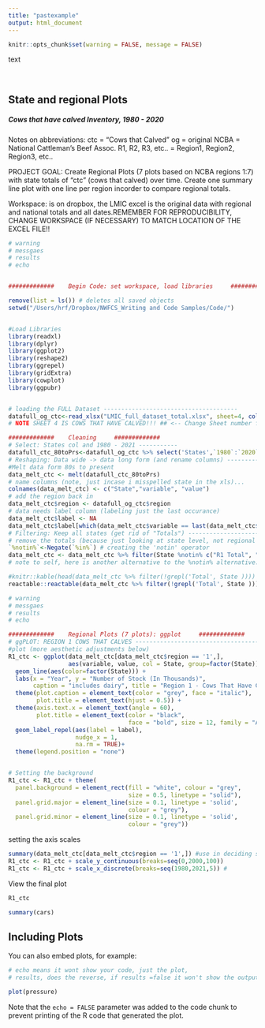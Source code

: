 ```yaml
---
title: "pastexample"
output: html_document
---
```


```r
knitr::opts_chunk$set(warning = FALSE, message = FALSE)
```

text

<br>

## State and regional Plots
##### Cows that have calved Inventory, 1980 - 2020


Notes on abbreviations: 
ctc = "Cows that Calved"
og = original
NCBA  = National Cattleman's Beef Assoc.
R1, R2, R3, etc.. = Region1, Region2, Region3, etc.. 

PROJECT GOAL: Create Regional Plots (7 plots based on NCBA regions 1:7) with state totals of "ctc" (cows that calved) over time. Create one summary line plot with one line per region incorder to compare regional totals.

Workspace: is on dropbox, the LMIC excel is the original data with regional and national totals and all dates.REMEMBER FOR REPRODUCIBILITY, CHANGE WORKSPACE (IF NECESSARY) TO MATCH LOCATION OF THE EXCEL FILE!!


```r
# warning
# messgaes 
# results 
# echo 


#############    Begin Code: set workspace, load libraries     #############

remove(list = ls()) # deletes all saved objects
setwd("/Users/hrf/Dropbox/NWFCS_Writing and Code Samples/Code/")


#Load Libraries
library(readxl)
library(dplyr)
library(ggplot2)
library(reshape2)
library(ggrepel)
library(gridExtra)
library(cowplot)
library(ggpubr)


# loading the FULL Dataset --------------------------------------
datafull_og_ctc<-read_xlsx("LMIC_full_dataset_total.xlsx", sheet=4, colnames(TRUE)) 
# NOTE SHEET 4 IS COWS THAT HAVE CALVED!!! ## <-- Change Sheet number for each sector (steers, replacements, feeders, etc..)

#############    Cleaning     #############
# Select: States col and 1980 - 2021 -----------
datafull_ctc_80toPrs<-datafull_og_ctc %>% select('States',`1980`:`2020`)
# Reshaping: Data wide -> data long form (and rename columns) ------------------------------
#Melt data form 80s to present
data_melt_ctc <- melt(datafull_ctc_80toPrs)
# name columns (note, just incase i misspelled state in the xls)...
colnames(data_melt_ctc) <- c("State","variable", "value")
# add the region back in
data_melt_ctc$region <- datafull_og_ctc$region
# data needs label column (labeling just the last occurance)
data_melt_ctc$label <- NA
data_melt_ctc$label[which(data_melt_ctc$variable == last(data_melt_ctc$variable))] <- data_melt_ctc$State[which(data_melt_ctc$variable == last(data_melt_ctc$variable))]
# Filtering: Keep all states (get rid of "Totals") -----------------------------------
# remove the totals (because just looking at state level, not regional totals for this plot)... use with %notin%
`%notin%`<-Negate(`%in%`) # creating the 'notin' operator
data_melt_ctc <- data_melt_ctc %>% filter(State %notin% c("R1 Total", "R2 Total","R3 Total","R4 Total","R5 Total","R6 Total","R7 Total","US Total"))
# note to self, here is another alternative to the %notin% alternative: 

#knitr::kable(head(data_melt_ctc %>% filter(!grepl('Total', State ))))
reactable::reactable(data_melt_ctc %>% filter(!grepl('Total', State )))
```

```r

# warning
# messgaes 
# results 
# echo 

#############    Regional Plots (7 plots): ggplot     #############
# ggPLOT: REGION 1 COWS THAT CALVES -----------------------------------------------
#plot (more aesthetic adjustments below)
R1_ctc <- ggplot(data_melt_ctc[data_melt_ctc$region == '1',], 
                 aes(variable, value, col = State, group=factor(State))) + 
  geom_line(aes(color=factor(State))) + 
  labs(x = "Year", y = "Number of Stock (In Thousands)", 
       caption = "includes dairy", title = "Region 1 - Cows That Have Calved") +
  theme(plot.caption = element_text(color = "grey", face = "italic"),
        plot.title = element_text(hjust = 0.5)) +
  theme(axis.text.x = element_text(angle = 60),
        plot.title = element_text(color = "black",
                                  face = "bold", size = 12, family = "Arial")) +
  geom_label_repel(aes(label = label),
                   nudge_x = 1,
                   na.rm = TRUE)+
  theme(legend.position = "none")


# Setting the background 
R1_ctc <- R1_ctc + theme(
  panel.background = element_rect(fill = "white", colour = "grey",
                                  size = 0.5, linetype = "solid"),
  panel.grid.major = element_line(size = 0.1, linetype = 'solid',
                                  colour = "grey"), 
  panel.grid.minor = element_line(size = 0.1, linetype = 'solid',
                                  colour = "grey"))

```

setting the axis scales

```r
summary(data_melt_ctc[data_melt_ctc$region == '1',]) #use in deciding scale
R1_ctc <- R1_ctc + scale_y_continuous(breaks=seq(0,2000,100)) 
R1_ctc <- R1_ctc + scale_x_discrete(breaks=seq(1980,2021,5)) #
```

View the final plot

```r
R1_ctc
```



```r
summary(cars)
```

## Including Plots

You can also embed plots, for example:

```r
# echo means it wont show your code, just the plot, 
# results, does the reverse, if results =false it won't show the output

plot(pressure)
```

Note that the `echo = FALSE` parameter was added to the code chunk to prevent printing of the R code that generated the plot.
